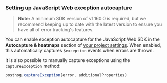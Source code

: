 ### Setting up JavaScript Web exception autocapture

> **Note:** A minimum SDK version of v1.160.0 is required, but we recommend keeping up to date with the latest version to ensure you have all of error tracking's features.

You can enable exception autocapture for the JavaScript Web SDK in the **Autocapture & heatmaps** section of [your project settings](https://us.posthog.com/settings/project-autocapture#exception-autocapture). When enabled, this automatically captures `$exception` events when errors are thrown.

It is also possible to manually capture exceptions using the `captureException` method:

```js
posthog.captureException(error, additionalProperties)
```